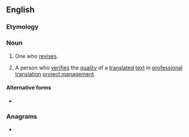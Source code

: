 {{also|réviser}}

==English==

===Etymology===
{{suffix|en|revise|er}}

===Noun===
{{en-noun}}

# One who [[revise]]s.
# {{lb|en|translation studies}} A person who [[verify|verifies]] the [[quality]] of a [[translated]] [[text]] in [[professional]] [[translation]] [[project management]].

====Alternative forms====
* {{l|en|revisor}}

===Anagrams===
* {{l|en|reversi}}